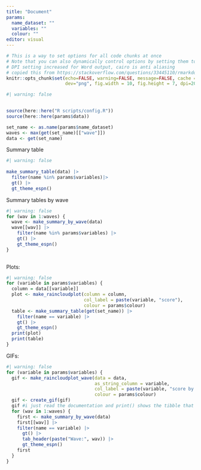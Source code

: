 ```yaml
---
title: "Document"
params: 
  name_dataset: "" 
  variables: ""
  colour: "" 
editor: visual
---
```


```r
# This is a way to set options for all code chunks at once
# Note that you can also dynamically control options by setting them to a value
# DPI setting increased for Word output, cairo is anti aliasing
# copied this from https://stackoverflow.com/questions/33445110/rmarkdown-global-options-vs-opts-chunk we may want to change the figure options
knitr::opts_chunk$set(echo=FALSE, warning=FALSE, message=FALSE, cache = FALSE,
                      dev="png", fig.width = 10, fig.height = 7, dpi=200, dev.args=list(type="cairo"))
```

```r
#| warning: false 

  
source(here::here("R scripts/config.R")) 
source(here::here(params$data)) 

set_name <- as.name(params$name_dataset)
waves <- max(get(set_name)[["wave"]])
data <- get(set_name)
```

Summary table

```r
#| warning: false
  
make_summary_table(data) |> 
  filter(name %in% params$variables)|> 
  gt() |> 
  gt_theme_espn()
```

Summary tables by wave

```r
#| warning: false
for (wav in 1:waves) {
  wave <- make_summary_by_wave(data)
  wave[[wav]] |>
    filter(name %in% params$variables) |>
    gt() |>
    gt_theme_espn()
}
  
```

Plots:

```r
#| warning: false
for (variable in params$variables) {
  column = data[[variable]]
  plot <- make_raincloudplot(column = column, 
                             col_label = paste(variable, "score"), 
                             colour = params$colour)
  table <- make_summary_table(get(set_name)) |> 
    filter(name == variable) |> 
    gt() |> 
    gt_theme_espn()
  print(plot)
  print(table)
}
```

GIFs:

```r
#| warning: false
for (variable in params$variables) {
  gif <- make_raincloudplot_wave(data = data, 
                                 as_string_column = variable, 
                                 col_label = paste(variable, "score by wave"), 
                                 colour = params$colour)
  gif <- create_gif(gif)
  gif #i just read the documentation and print() shows the tibble that represents the gif so if it doesnt work with the object i dont know whats RMarkdowns problem
  for (wav in 1:waves) {
    first <- make_summary_by_wave(data)
    first[[wav]] |>
    filter(name == variable) |>
      gt() |>
      tab_header(paste("Wave:", wav)) |>
      gt_theme_espn()
    first
  }
}
```
